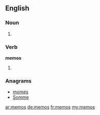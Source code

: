 ==English==

===Noun===
{{head|en}}

# {{plural of|memo}}

===Verb===
'''memos'''

# {{en-third-person singular of|memo}}

===Anagrams===
* [[momes#English|momes]]
* [[Somme#English|Somme]]

[[ar:memos]]
[[de:memos]]
[[fr:memos]]
[[my:memos]]